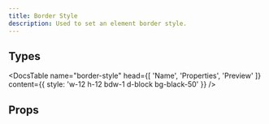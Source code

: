 ```yaml
---
title: Border Style
description: Used to set an element border style.
---
```


## Types

<DocsTable
  name="border-style"
  head={[
    'Name',
    'Properties',
    'Preview'
  ]}
  content={{
    style: 'w-12 h-12 bdw-1 d-block bg-black-50'
  }}
/>

## Props

<DocsTable 
  type="props"
  name="border-style"
/>


